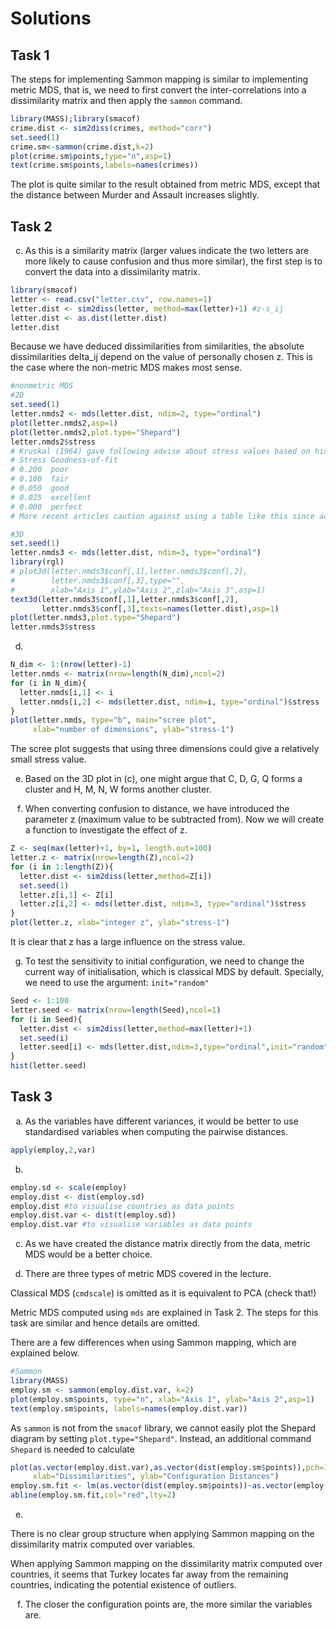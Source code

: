# Solutions

## Task 1

The steps for implementing Sammon mapping is similar to implementing metric MDS, that is, we need to first convert the inter-correlations into a dissimilarity matrix and then apply the `sammon` command.
```r
library(MASS);library(smacof)
crime.dist <- sim2diss(crimes, method="corr")
set.seed(1)
crime.sm<-sammon(crime.dist,k=2)
plot(crime.sm$points,type="n",asp=1)
text(crime.sm$points,labels=names(crimes))
```
The plot is quite similar to the result obtained from metric MDS, except that the distance between Murder and Assault increases slightly.

## Task 2

(c) As this is a similarity matrix (larger values indicate the two letters are more likely to cause confusion and thus more similar), the first step is to convert the data into a dissimilarity matrix. 

```r
library(smacof)
letter <- read.csv("letter.csv", row.names=1)
letter.dist <- sim2diss(letter, method=max(letter)+1) #z-s_ij
letter.dist <- as.dist(letter.dist)
letter.dist
```

Because we have deduced dissimilarities from similarities, the absolute dissimilarities delta_ij depend on the value of personally chosen z. This is the case where the non-metric MDS makes most sense. 

```r
#nonmetric MDS
#2D
set.seed(1)
letter.nmds2 <- mds(letter.dist, ndim=2, type="ordinal")
plot(letter.nmds2,asp=1)
plot(letter.nmds2,plot.type="Shepard")
letter.nmds2$stress
# Kruskal (1964) gave following advise about stress values based on his experience:
# Stress Goodness-of-fit
# 0.200  poor
# 0.100  fair
# 0.050  good
# 0.025  excellent
# 0.000  perfect
# More recent articles caution against using a table like this since acceptable values of stress depends on the quality of the distance matrix and the number of objects in that matrix.

#3D
set.seed(1)
letter.nmds3 <- mds(letter.dist, ndim=3, type="ordinal")
library(rgl)
# plot3d(letter.nmds3$conf[,1],letter.nmds3$conf[,2],
#        letter.nmds3$conf[,3],type="",
#        xlab="Axis 1",ylab="Axis 2",zlab="Axis 3",asp=1)
text3d(letter.nmds3$conf[,1],letter.nmds3$conf[,2],
       letter.nmds3$conf[,3],texts=names(letter.dist),asp=1)
plot(letter.nmds3,plot.type="Shepard")
letter.nmds3$stress
```


(d) 

```r
N_dim <- 1:(nrow(letter)-1)
letter.nmds <- matrix(nrow=length(N_dim),ncol=2)
for (i in N_dim){
  letter.nmds[i,1] <- i
  letter.nmds[i,2] <- mds(letter.dist, ndim=i, type="ordinal")$stress 
}
plot(letter.nmds, type="b", main="scree plot", 
     xlab="number of dimensions", ylab="stress-1")
```

The scree plot suggests that using three dimensions could give a relatively small stress value. 

(e) Based on the 3D plot in (c), one might argue that C, D, G, Q forms a cluster and H, M, N, W forms another cluster. 

(f) When converting confusion to distance, we have introduced the parameter z (maximum value to be subtracted from). Now we will create a function to investigate the effect of z.
```r
Z <- seq(max(letter)+1, by=1, length.out=100)
letter.z <- matrix(nrow=length(Z),ncol=2)
for (i in 1:length(Z)){
  letter.dist <- sim2diss(letter,method=Z[i])
  set.seed(1)
  letter.z[i,1] <- Z[i]
  letter.z[i,2] <- mds(letter.dist, ndim=3, type="ordinal")$stress 
}
plot(letter.z, xlab="integer z", ylab="stress-1")
```

It is clear that z has a large influence on the stress value. 

(g) To test the sensitivity to initial configuration, we need to change the current way of initialisation, which is classical MDS by default. Specially, we need to use the argument: `init="random"`
```r
Seed <- 1:100
letter.seed <- matrix(nrow=length(Seed),ncol=1)
for (i in Seed){
  letter.dist <- sim2diss(letter,method=max(letter)+1)
  set.seed(i)
  letter.seed[i] <- mds(letter.dist,ndim=3,type="ordinal",init="random")$stress 
}
hist(letter.seed)
```

## Task 3

(a) As the variables have different variances, it would be better to use standardised variables when computing the pairwise distances.
```r
apply(employ,2,var)
```


(b)
```r
employ.sd <- scale(employ)
employ.dist <- dist(employ.sd)
employ.dist #to visualise countries as data points
employ.dist.var <- dist(t(employ.sd))
employ.dist.var #to visualise variables as data points
```

(c) As we have created the distance matrix directly from the data, metric MDS would be a better choice. 

(d) There are three types of metric MDS covered in the lecture.

Classical MDS (`cmdscale`) is omitted as it is equivalent to PCA (check that!)

Metric MDS computed using `mds` are explained in Task 2. The steps for this task are similar and hence details are omitted.

There are a few differences when using Sammon mapping, which are explained below.

```r
#Sammon
library(MASS)
employ.sm <- sammon(employ.dist.var, k=2)
plot(employ.sm$points, type="n", xlab="Axis 1", ylab="Axis 2",asp=1)
text(employ.sm$points, labels=names(employ.dist.var))
```

As `sammon` is not from the `smacof` library, we cannot easily plot the Shepard diagram by setting `plot.type="Shepard"`. Instead, an additional command `Shepard` is needed to calculate
```r
plot(as.vector(employ.dist.var),as.vector(dist(employ.sm$points)),pch=16,
     xlab="Dissimilarities", ylab="Configuration Distances")
employ.sm.fit <- lm(as.vector(dist(employ.sm$points))~as.vector(employ.dist.var))
abline(employ.sm.fit,col="red",lty=2)
```

(e) 

There is no clear group structure when applying Sammon mapping on the dissimilarity matrix computed over variables. 

When applying Sammon mapping on the dissimilarity matrix computed over countries, it seems that Turkey locates far away from the remaining countries, indicating the potential existence of outliers.

(f) The closer the configuration points are, the more similar the variables are. 
